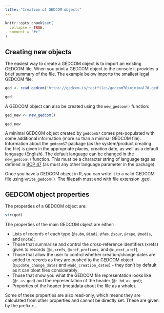 ```yaml
---
title: "Creation of GEDCOM objects"
---
```


```r
knitr::opts_chunk$set(
  collapse = TRUE,
  comment = "#>"
)
```

## Creating new objects

The easiest way to create a GEDCOM object is to import an existing GEDCOM file. When you print a GEDCOM object to the console it provides a brief summary of the file. The example below imports the smallest legal GEDCOM file:

```r
ged <- read_gedcom("https://gedcom.io/testfiles/gedcom70/minimal70.ged")

ged
```

A GEDCOM object can also be created using the `new_gedcom()` function:

```r
ged_new <- new_gedcom()

ged_new
```

A minimal GEDCOM object created by `gedcomS7` comes pre-populated with some additional information (more so than a minimal GEDCOM file). Information about the `gedcomS7` package (as the system/product creating the file) is given in the appropriate places, creation date, as well as a default language (English). The default language can be changed in the `new_gedcom()` function. This must be a character string of language tags as defined in [BCP 47](https://www.rfc-editor.org/info/bcp47) (as must any other language parameter in the package).

Once you have a GEDCOM object in R, you can write it to a valid GEDCOM file using `write_gedcom()`. The filepath must end with file extension .ged.

## GEDCOM object properties

The properties of a GEDCOM object are:

```r
str(ged)
```

The properties of the main GEDCOM object are either:

* Lists of records of each type (`@subm`, `@indi`, `@fam`, `@sour`, `@repo`, `@media`, and `@note`);
* Those that summarise and control the cross-reference identifiers (xrefs) given to records (`@c_xrefs`, `@xref_prefixes`, and `@c_next_xref`);
* Those that allow the user to control whether creation/change dates are added to records as they are pushed to the GEDCOM object (`@update_change_dates` and `@add_creation_dates`) - they don't by default as it can bloat files considerably;
* Those that show you what the GEDCOM file representation looks like (`@c_as_ged`) and the representation of the header (`@c_hd_as_ged`);
* Properties of the header (metadata about the file as a whole).

Some of these properties are also read-only, which means they are calculated from other properties and cannot be directly set. These are given by the prefix `c_`.


